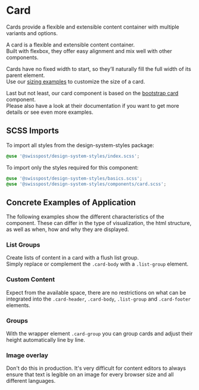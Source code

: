 
<Meta title="Components/Card" />

# Card

<p className="lead">
  Cards provide a flexible and extensible content container with multiple variants and options.
</p>

A card is a flexible and extensible content container.<br/>
Built with flexbox, they offer easy alignment and mix well with other components.

Cards have no fixed width to start, so they’ll naturally fill the full width of its parent element.<br/>
Use our [sizing examples](#sizing) to customize the size of a card.

Last but not least, our card component is based on the <a href="https://getbootstrap.com/docs/5.1/components/card/" target="_blank">bootstrap card</a> component.<br/>
Please also have a look at their documentation if you want to get more details or see even more examples.

<Canvas>
  <Story id="components-card--default" />
</Canvas>
<div className="hide-col-default">
  <ArgsTable story="^" />
</div>

## SCSS Imports

To import all styles from the design-system-styles package:

```css dark
@use '@swisspost/design-system-styles/index.scss';
```

To import only the styles required for this component:

```css dark
@use '@swisspost/design-system-styles/basics.scss';
@use '@swisspost/design-system-styles/components/card.scss';
```

## Concrete Examples of Application

The following examples show the different characteristics of the component. These can differ in the type of visualization, the html structure, as well as when, how and why they are displayed.

### List Groups

Create lists of content in a card with a flush list group.<br/>
Simply replace or complement the `.card-body` with a `.list-group` element.

<Canvas>
  <Story id="components-card--list-groups" />
</Canvas>

### Custom Content

Expect from the available space, there are no restrictions on what can be integrated into the `.card-header`, `.card-body`, `.list-group` and `.card-footer` elements.

<Canvas>
  <Story id="components-card--custom-content" />
</Canvas>

### Groups

With the wrapper element `.card-group` you can group cards and adjust their height automatically line by line.

<Canvas>
  <Story id="components-card--groups" />
</Canvas>

### Image overlay

<Canvas>
  <Story id="components-card--image-overlay" />
</Canvas>

<div className="alert alert-danger mb-3">
  Don't do this in production. It's very difficult for content editors to always ensure that text is
  legible on an image for every browser size and all different languages.
</div>
